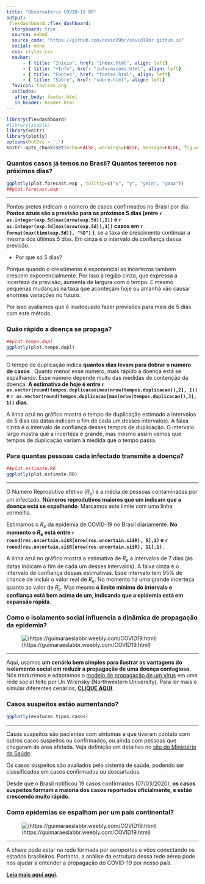 ---
title: "Observatório COVID-19 BR"
output: 
 flexdashboard::flex_dashboard:
  storyboard: true
  source: embed
  source_code: "https://github.com/covid19br/covid19br.github.io"
  social: menu
  css: styles.css
  navbar:
      - { title: "Início", href: "index.html", align: left}
      - { title: "+Info", href: "informacoes.html", align: left}
      - { title: "Fontes", href: "fontes.html", align: left}
      - { title: "Sobre", href: "sobre.html", align: left}
  favicon: favicon.png
  includes:
   after_body: footer.html
   in_header: header.html
---

```{r setOptions, include=FALSE, message=FALSE}
library(flexdashboard)
#library(xtable)
library(knitr)
library(plotly)
options(OutDec = ',')
knitr::opts_chunk$set(echo=FALSE, warnings=FALSE, message=FALSE, fig.width=8, fig.height=6)
```

### Quantos casos já temos no Brasil? Quantos teremos nos próximos dias?

```{r}
ggplotly(plot.forecast.exp , tolltip=c("x", "y", "ymin", "ymax"))
##plot.forecast.exp
```

***

Pontos pretos indicam o número de casos confirmados no Brasil por dia.
**Pontos azuis são a previsão para os próximos 5 dias (entre 
`r  as.integer(exp.5d[max(nrow(exp.5d)),2])` e `r as.integer(exp.5d[max(nrow(exp.5d)),3])` 
casos em `r format(max(time(exp.5d)), "%D")` )**, se a taxa de
crescimento continuar a mesma dos últimos 5 dias. Em cinza é o
intervalo de confiança dessa previsão. 

* Por que só 5 dias?

Porque quando o crescimento é exponencial as incertezas também crescem
exponencialmente. Por isso a região cinza, que expressa a
incerteza da previsão, aumenta de largura com
o tempo.  E mesmo pequenas mudanças na taxa que aconteçam
hoje ou amanhã vão causar enormes variações no futuro. 

Por isso avaliamos que é inadequado fazer
previsões para mais de 5 dias com este método.


### Quão rápido a doença se propaga?

```{r}
##plot.tempo.dupl
ggplotly(plot.tempo.dupl)
```

***

O tempo de duplicação indica **quantos dias levam para dobrar o número de casos** . 
Quanto menor esse número, mais rápido a
doença está se espalhando. Esse número depende muito das medidas
de contenção da doença. **A estimativa de hoje é  entre 
`r as.vector(round(tempos.duplicacao[max(nrow(tempos.duplicacao)),2], 1))` e 
`r as.vector(round(tempos.duplicacao[max(nrow(tempos.duplicacao)),3], 1))` dias**.

A linha azul no gráfico mostra o tempo de duplicação estimado a
intervalos de 5 dias (as datas indicam o fim de cada um desses
intervalos). A faixa cinza é o intervalo de confiança desses tempos de
duplicação. O intervalo largo mostra que a incerteza é
grande, mas mesmo assim vemos que tempos de duplicação variam à medida
que o tempo passa. 



### Para quantas pessoas cada infectado transmite a doença?

```{r}
##plot.estimate.R0
ggplotly(plot.estimate.R0)
```

***

O Número Reprodutivo efetivo ($R_e$) é a média de pessoas contaminadas
por um infectado.  **Números reprodutivos maiores que um indicam que a
doença está se espalhando**. Marcamos este limite com uma linha vermelha.

Estimamos o $R_e$ da epidemia de COVID-19 no Brasil diariamente.
**No momento o $R_e$ está entre 
`r round(res.uncertain.si$R[nrow(res.uncertain.si$R), 5],1)` e
 `r round(res.uncertain.si$R[nrow(res.uncertain.si$R), 11],1)` **.
 
A linha azul no gráfico mostra a estimativa de $R_e$ a intervalos de 7
dias (as datas indicam o fim de cada um desses intervalos). A faixa
cinza é o intervalo de confiança dessas estimativas.  Esse intervalo
tem 95% de chance de incluir o valor real de $R_e$. No momento há uma
grande incerteza quanto ao valor de $R_e$. Mas mesmo **o limite mínimo
do intervalo e confiança está bem acima de um, indicando que a
epidemia está em expansão rápida**.

### Como o isolamento social influencia a dinâmica de propagação da epidemia?

![(https://guimaraeslabbr.weebly.com/COVID19.html)](fig/rede_prsc.jpg)

***

Aqui, usamos **um cenário bem simples para ilustrar as vantagens do isolamento social em reduzir a propagação de uma doença
contagiosa**. Nós traduzimos e adaptamos o [modelo de propagação de um
vírus](http://ccl.northwestern.edu/netlogo/models/SpreadofDisease) em
uma rede social feito por Uri Wilensky (Northwestern University).
Para ler mais e simular diferentes cenários, [<b>CLIQUE
AQUI</b>](https://guimaraeslabbr.weebly.com/COVID19.html).


### Casos suspeitos estão aumentando?

```{r}
ggplotly(evolucao.tipos.casos)
```

***

Casos suspeitos são pacientes com sintomas e que tiveram contato com
outros casos suspeitos ou confirmados, ou ainda com pessoas que chegaram de área
afetada. Veja definição em detalhes no [site do Ministério da
Saúde](http://plataforma.saude.gov.br/novocoronavirus/#COVID-19-definition).

Os casos suspeitos são avaliados pelo sistema de saúde, podendo ser
classificados em casos confirmados ou descartados.

Desde que o Brasil notificou 19 casos confirmados (07/03/2020), **os casos
suspeitos formam a maioria dos casos reportados oficialmente, e estão
crescendo muito rápido**.


### Como epidemias se espalham por um país continental?

![(https://guimaraeslabbr.weebly.com/COVID19.html)](fig/voos_brasil.jpg)

***

A chave pode estar na rede formada por aeroportos e vôos conectando os estados
brasileiros. Portanto, a análise da estrutura dessa rede aérea pode nos ajudar
a entender a propagação do COVID-19 por nosso país.

[<b>Leia mais aqui aqui</b>](https://guimaraeslabbr.weebly.com/voos.html).


